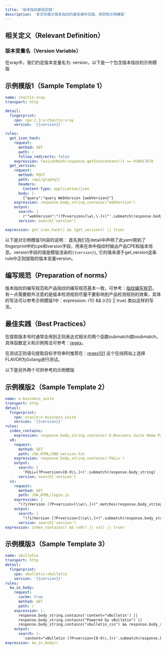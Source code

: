 ```yaml
---
title: '版本指纹最佳实践'
description: '本文将展示版本指纹的最佳编写实践、规范和示例模版'
---
```


## 相关定义（Relevant Definition）
### 版本变量名（Version Variable）

在xray中，我们约定版本变量名为: version，以下是一个包含版本指纹的示例模版

## 示例模版1（Sample Template 1）

```yaml
name: chaitin-xray
transport: http

detail:
  fingerprint:
    cpe: cpe:2.3:a:chaitin:xray
    version: '{{version}}'

rules:
  get_icon_hash:
    request:
      method: GET
      path: /
      follow_redirects: false
    expression: faviconHash(response.getIconContent()) == 938617678
  get_version:
    request:
      method: POST
      path: /api/graphql/
      headers:
        Content-Type: application/json
      body: |-
        {"query":"query WebVersion {webVersion}"}
    expression: response.body_string.contains("webVersion")
    output:
      search: |
        r'"webVersion":"(?P<version>[\w\.\-]+)"'.submatch(response.body_string)
      version: search['version']

expression: get_icon_hash() && (get_version() || true)
```

以下是对示例模版1内容的说明：
首先我们在detail中声明了此yaml用到了fingerprint中的cpe和version字段，用来在命中指纹时输出产品CPE和版本信息。version字段的值是模版渲染的`{{version}}`,
它的值来源于get_version这条rule中正则提取的版本变量version。

## 编写规范（Preparation of norms）

版本指纹的编写规范和产品指纹的编写规范基本一致，可参考：[指纹编写规范](https://docs.xray.cool/plugins/practice/finger/Practice#prepare-a-specification)，
有一点需要额外注意的是版本检测规则尽量不要影响到产品检测规则的效果，具体的写法可以参考示例模版1中：expression: r1() && (r2() || true) 类似这样的写法。

## 最佳实践（Best Practices）
在提取版本号时通常会用到正则表达式相关的两个函数submatch或bsubmatch，具体函数定义和示例用法可参考：[regex](https://docs.xray.cool/plugins/yaml/YAMLTypeFunc#regex)。  
 
在测试正则语句提取目标字符串时推荐在：[regex101](https://regex101.com/) 这个在线网站上选择FLAVOR为Golang进行测试。

以下是另外两个可供参考的示例模版

## 示例模版2（Sample Template 2）

```yaml
name: e-business_suite
transport: http
detail:
  fingerprint:
    cpe: oracle:e-business_suite
    version: '{{version}}'
rules:
  index_contains:
    expression: response.body_string.contains('E-Business Suite Home Page Redirect')
  v0:
    request:
      method: GET
      path: /OA_HTML/SNO_version.txt
    expression: response.body_string.contains('FULL=')
    output:
      search: |
        'FULL=(?P<version>[0-9\\.]+)'.submatch(response.body_string)
      version: search['version']
  v1:
    request:
      method: GET
      path: /OA_HTML/login.js
    expression: |
      "(?i)Version (?P<version>[\\w\\.]+)".matches(response.body_string)
    output:
      search: |
        "(?i)Version (?P<version>[\\w\\.]+)".submatch(response.body_string)
      version: search['version']
expression: index_contains() && (v0() || v1() || true)
```

## 示例模版3（Sample Template 3）

```yaml
name: vbulletin
transport: http
detail:
  fingerprint:
    cpe: vbulletin:vbulletin
    version: '{{version}}'
rules:
  kw_in_body:
    request:
      cache: true
      method: GET
      path: /
    expression: |-
      response.body_string.contains('content="vBulletin') ||
      response.body_string.contains("Powered by vBulletin") ||
      response.body_string.contains("vbulletin_css") && response.body_string.contains("vbulletin_md5")
    output:
      search: |-
        'content="vBulletin (?P<version>[0-9\\.]+)'.submatch(response.body_string)
expression: kw_in_body()
```

